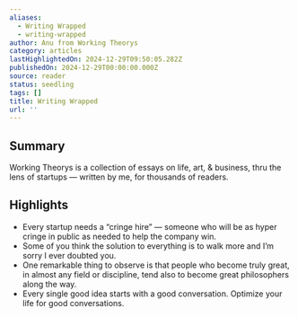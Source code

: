 ```yaml
---
aliases:
  - Writing Wrapped
  - writing-wrapped
author: Anu from Working Theorys
category: articles
lastHighlightedOn: 2024-12-29T09:50:05.282Z
publishedOn: 2024-12-29T00:00:00.000Z
source: reader
status: seedling
tags: []
title: Writing Wrapped
url: ''
---
```

## Summary

Working Theorys is a collection of essays on life, art, & business, thru the lens of startups — written by me, for thousands of readers.

## Highlights

- Every startup needs a “cringe hire” — someone who will be as hyper cringe in public as needed to help the company win.
- Some of you think the solution to everything is to walk more and I’m sorry I ever doubted you.
- One remarkable thing to observe is that people who become truly great, in almost any field or discipline, tend also to become great philosophers along the way.
- Every single good idea starts with a good conversation. Optimize your life for good conversations.
